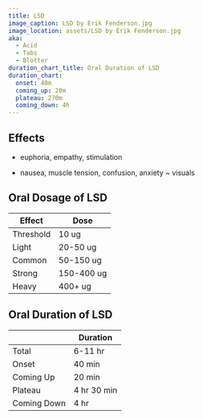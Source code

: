 ```yaml
---
title: LSD
image_caption: LSD by Erik Fenderson.jpg
image_location: assets/LSD by Erik Fenderson.jpg
aka:
  - Acid
  - Tabs
  - Blotter
duration_chart_title: Oral Duration of LSD
duration_chart:
  onset: 40m
  coming_up: 20m
  plateau: 270m
  coming_down: 4h
---
```


## Effects
+ euphoria, empathy, stimulation
- nausea, muscle tension, confusion, anxiety
~ visuals

## Oral Dosage of LSD
| Effect | Dose |
| --- | --- |
| Threshold | 10 ug |
| Light | 20-50 ug |
| Common | 50-150 ug |
| Strong | 150-400 ug |
| Heavy | 400+ ug |

## Oral Duration of LSD
|  | Duration |
| --- | --- |
| Total | 6-11 hr |
| Onset | 40 min |
| Coming Up | 20 min |
| Plateau | 4 hr 30 min |
| Coming Down | 4 hr |





